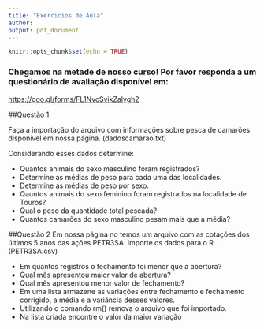 ```yaml
---
title: "Exercicios de Aula"
author: 
output: pdf_document
---
```


```r
knitr::opts_chunk$set(echo = TRUE)
```

### Chegamos na metade de nosso curso! Por favor responda a um questionário de avaliação disponível em: 

[https://goo.gl/forms/FL1NvcSvikZalygh2](https://goo.gl/forms/FL1NvcSvikZalygh2)

##Questão 1

Faça a importação do arquivo com informações sobre pesca de camarões disponível em nossa página. (dadoscamarao.txt)

Considerando esses dados determine:

* Quantos animais do sexo masculino foram registrados?
* Determine as médias de peso para cada uma das localidades.
* Determine as médias de peso por sexo.
* Qauntos animais do sexo feminino foram registrados na localidade de Touros?
* Qual o peso da quantidade total pescada?
* Quantos camarões do sexo masculino pesam mais que a média?

\vspace{1cm}

##Questão 2
Em nossa página no temos um arquivo com as cotações dos últimos 5 anos das ações PETR3SA. Importe os dados para o R. (PETR3SA.csv)

* Em quantos registros o fechamento foi menor que a abertura?
* Qual mês apresentou maior valor de abertura?
* Qual mês apresentou menor valor de fechamento?
* Em uma lista armazene as variações entre fechamento e fechamento corrigido, a média e a variância desses valores.
* Utilizando o comando rm() remova o arquivo que foi importado.
* Na lista criada encontre o valor da maior variação

